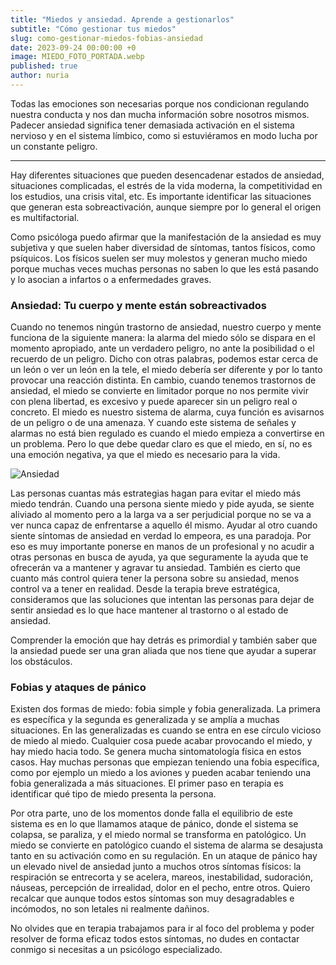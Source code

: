 ```yaml
---
title: "Miedos y ansiedad. Aprende a gestionarlos"
subtitle: "Cómo gestionar tus miedos"
slug: como-gestionar-miedos-fobias-ansiedad
date: 2023-09-24 00:00:00 +0
image: MIEDO_FOTO_PORTADA.webp
published: true
author: nuria
---
```


Todas las emociones son necesarias porque nos condicionan regulando nuestra conducta y nos dan mucha información sobre nosotros mismos. Padecer ansiedad significa tener demasiada activación en el sistema nervioso y en el sistema límbico, como si estuviéramos en modo lucha por un constante peligro.

---

Hay diferentes situaciones que pueden desencadenar estados de ansiedad, situaciones complicadas, el estrés de la vida moderna, la competitividad en los estudios, una crisis vital, etc. Es importante identificar las situaciones que generan esta sobreactivación, aunque siempre por lo general el origen es multifactorial.

Como psicóloga puedo afirmar que la manifestación de la ansiedad es muy subjetiva y que suelen haber diversidad de síntomas, tantos físicos, como psíquicos. Los físicos suelen ser muy molestos y generan mucho miedo porque muchas veces muchas personas no saben lo que les está pasando y lo asocian a infartos o a enfermedades graves.

### Ansiedad: Tu cuerpo y mente están sobreactivados

Cuando no tenemos ningún trastorno de ansiedad, nuestro cuerpo y mente funciona de la siguiente manera: la alarma del miedo sólo se dispara en el momento apropiado, ante un verdadero peligro, no ante la posibilidad o el recuerdo de un peligro. Dicho con otras palabras, podemos estar cerca de un león o ver un león en la tele, el miedo debería ser diferente y por lo tanto provocar una reacción distinta. En cambio, cuando tenemos trastornos de ansiedad, el miedo se convierte en limitador porque no nos permite vivir con plena libertad, es excesivo y puede aparecer sin un peligro real o concreto. El miedo es nuestro sistema de alarma, cuya función es avisarnos de un peligro o de una amenaza. Y cuando este sistema de señales y alarmas no está bien regulado es cuando el miedo empieza a convertirse en un problema. Pero lo que debe quedar claro es que el miedo, en sí, no es una emoción negativa, ya que el miedo es necesario para la vida.

![Ansiedad](MIEDO_FOTO.webp)

Las personas cuantas más estrategias hagan para evitar el miedo más miedo tendrán. Cuando una persona siente miedo y pide ayuda, se siente aliviado al momento pero a la larga va a ser perjudicial porque no se va a ver nunca capaz de enfrentarse a aquello él mismo. Ayudar al otro cuando siente síntomas de ansiedad en verdad lo empeora, es una paradoja. Por eso es muy importante ponerse en manos de un profesional y no acudir a otras personas en busca de ayuda, ya que seguramente la ayuda que te ofrecerán va a mantener y agravar tu ansiedad. También es cierto que cuanto más control quiera tener la persona sobre su ansiedad, menos control va a tener en realidad. Desde la terapia breve estratégica, consideramos que las soluciones que intentan las personas para dejar de sentir ansiedad es lo que hace mantener al trastorno o al estado de ansiedad.

Comprender la emoción que hay detrás es primordial y también saber que la ansiedad puede ser una gran aliada que nos tiene que ayudar a superar los obstáculos.

### Fobias y ataques de pánico

Existen dos formas de miedo: fobia simple y fobia generalizada. La primera es específica y la segunda es generalizada y se amplía a muchas situaciones. En las generalizadas es cuando se entra en ese círculo vicioso de miedo al miedo. Cualquier cosa puede acabar provocando el miedo, y hay miedo hacia todo. Se genera mucha sintomatología física en estos casos. Hay muchas personas que empiezan teniendo una fobia específica, como por ejemplo un miedo a los aviones y pueden acabar teniendo una fobia generalizada a más situaciones. El primer paso en terapia es identificar qué tipo de miedo presenta la persona.

Por otra parte, uno de los momentos donde falla el equilibrio de este sistema es en lo que llamamos ataque de pánico, donde el sistema se colapsa, se paraliza, y el miedo normal se transforma en patológico. Un miedo se convierte en patológico cuando el sistema de alarma se desajusta tanto en su activación como en su regulación. En un ataque de pánico hay un elevado nivel de ansiedad junto a muchos otros síntomas físicos: la respiración se entrecorta y se acelera, mareos, inestabilidad, sudoración, náuseas, percepción de irrealidad, dolor en el pecho, entre otros. Quiero recalcar que aunque todos estos síntomas son muy desagradables e incómodos, no son letales ni realmente dañinos.

No olvides que en terapia trabajamos para ir al foco del problema y poder resolver de forma eficaz todos estos síntomas, no dudes en contactar conmigo si necesitas a un psicólogo especializado.
